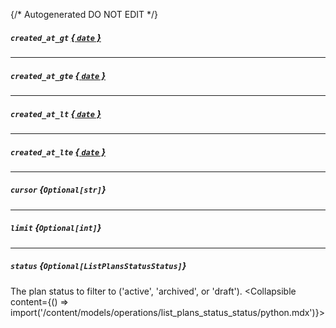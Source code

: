 {/* Autogenerated DO NOT EDIT  */}

##### `created_at_gt` [*{ `date` }*](https://docs.python.org/3/library/datetime.html#date-objects)

---
##### `created_at_gte` [*{ `date` }*](https://docs.python.org/3/library/datetime.html#date-objects)

---
##### `created_at_lt` [*{ `date` }*](https://docs.python.org/3/library/datetime.html#date-objects)

---
##### `created_at_lte` [*{ `date` }*](https://docs.python.org/3/library/datetime.html#date-objects)

---
##### `cursor` *{`Optional[str]`}*

---
##### `limit` *{`Optional[int]`}*

---
##### `status` *{`Optional[ListPlansStatusStatus]`}*
The plan status to filter to ('active', 'archived', or 'draft').
<Collapsible content={() => import('/content/models/operations/list_plans_status_status/python.mdx')}>
</Collapsible>

